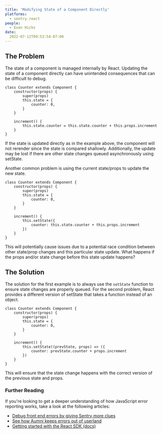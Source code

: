```yaml
---
title: 'Modifying State of a Component Directly'
platforms:
  - sentry.react
people:
  - Evan Hicks
date:
  2022-07-12T09:53:54-07:00
---
```


## The Problem

The state of a component is managed internally by React. Updating the state of a component directly can have unintended consequences that can be difficult to debug.

```react
class Counter extends Component {
    constructor(props) {
        super(props)
        this.state = {
            counter: 0,
        }
    }

    increment() {
        this.state.counter = this.state.counter + this.props.increment
    }
}
```

If the state is updated directly as in the example above, the component will not rerender since the state is compared shallowly. Additionally, the update may be lost if there are other state changes queued asynchronously using setState.

Another common problem is using the current state/props to update the new state.

```react
class Counter extends Component {
    constructor(props) {
        super(props)
        this.state = {
            counter: 0,
        }
    }

    increment() {
        this.setState({
            counter: this.state.counter + this.props.increment
        })
    }
}
```

This will potentially cause issues due to a potential race condition between other state/prop changes and this particular state update. What happens if the props and/or state change before this state update happens?

## The Solution

The solution for the first example is to always use the `setState` function to ensure state changes are properly queued. For the second problem, React provides a different version of setState that takes a function instead of an object.

```react
class Counter extends Component {
    constructor(props) {
        super(props)
        this.state = {
            counter: 0,
        }
    }

    increment() {
        this.setState((prevState, props) => ({
            counter: prevState.counter + props.increment
        })
    }
}
```

This will ensure that the state change happens with the correct version of the previous state and props.

### Further Reading

If you're looking to get a deeper understanding of how JavaScript error reporting works, take a look at the following articles:

- [Debug front end errors by giving Sentry more clues](https://blog.sentry.io/debug-tough-front-end-errors-sentry-clues)
- [See how Aumni keeps errors out of userland](https://sentry.io/customers/aumni)
- [Getting started with the React SDK (docs)](https://docs.sentry.io/platforms/javascript/guides/react)
